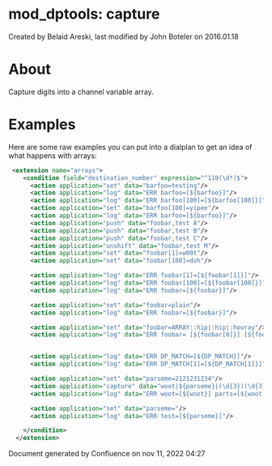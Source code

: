 
# mod_dptools: capture 

 Created by  Belaid Areski, last modified by  John Boteler on 2016.01.18

# About

Capture digits into a channel variable array. 

# Examples

Here are some raw examples you can put into a dialplan to get an idea of what happens with arrays:

```xml
 <extension name="arrays">
    <condition field="destination_number" expression="^110(\d*)$">
      <action application="set" data="barfoo=testing"/>
      <action application="log" data="ERR barfoo=[${barfoo}]"/>
      <action application="log" data="ERR barfoo[100]=[${barfoo[100]}]"/>
      <action application="set" data="barfoo[100]=yipee"/>
      <action application="log" data="ERR barfoo=[${barfoo}]"/>
      <action application="push" data="foobar,test A"/>
      <action application="push" data="foobar,test B"/>
      <action application="push" data="foobar,test C"/>
      <action application="unshift" data="foobar,test M"/>
      <action application="set" data="foobar[1]=w00t"/>
      <action application="set" data="foobar[100]=doh"/>

      <action application="log" data="ERR foobar[1]=[${foobar[1]}]"/>
      <action application="log" data="ERR foobar[100]=[${foobar[100]}]"/>
      <action application="log" data="ERR foobar=[${foobar}]"/>

      <action application="set" data="foobar=plain"/>
      <action application="log" data="ERR foobar=[${foobar}]"/>

      <action application="set" data="foobar=ARRAY::hip|:hip|:hooray"/>
      <action application="log" data="ERR foobar= [${foobar[0]}] [${foobar[1]}] [${foobar[2]}]"/>


      <action application="log" data="ERR DP_MATCH=[${DP_MATCH}]"/>
      <action application="log" data="ERR DP_MATCH[1]=[${DP_MATCH[1]}]"/>

      <action application="set" data="parseme=2121231234"/>
      <action application="capture" data="woot|${parseme}|(\d{3})(\d{3})(\d{4})"/>
      <action application="log" data="ERR woot=[${woot}] parts=[${woot[1]}] [${woot[2]}] [${woot[3]}]"/>

      <action application="set" data="parseme="/>
      <action application="log" data="ERR test=[${parseme}]"/>

    </condition>
  </extension>
```

Document generated by Confluence on nov 11, 2022 04:27

